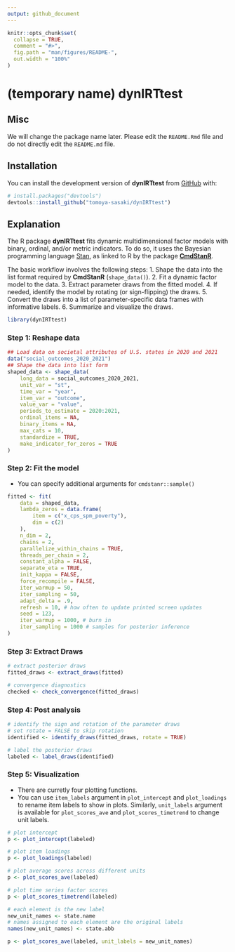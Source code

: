 ```yaml
---
output: github_document
---
```


<!-- README.md is generated from README.Rmd. Please edit that file -->

```r
knitr::opts_chunk$set(
  collapse = TRUE,
  comment = "#>",
  fig.path = "man/figures/README-",
  out.width = "100%"
)
```

# (temporary name) dynIRTtest

<!-- badges: start -->
<!-- badges: end -->

## Misc

We will change the package name later. 
Please edit the `README.Rmd` file and do not directly edit the `README.md` file.

## Installation

You can install the development version of **dynIRTtest** from [GitHub](https://github.com/) with:

``` r
# install.packages("devtools")
devtools::install_github("tomoya-sasaki/dynIRTtest")
```

## Explanation

The R package **dynIRTtest** fits dynamic multidimensional factor models with
binary, ordinal, and/or metric indicators. To do so, it uses the Bayesian
programming language [Stan](https://mc-stan.org), as linked to R by the package
[**CmdStanR**](https://mc-stan.org/cmdstanr/).

The basic workflow involves the following steps:
  1. Shape the data into the list format required by **CmdStanR**
     (`shape_data()`).
  2. Fit a dynamic factor model to the data.
  3. Extract parameter draws from the fitted model.
  4. If needed, identify the model by rotating (or sign-flipping) the draws.
  5. Convert the draws into a list of parameter-specific data frames with
     informative labels.
  6. Summarize and visualize the draws.

```r
library(dynIRTtest)
```

### Step 1: Reshape data

```r
## Load data on societal attributes of U.S. states in 2020 and 2021
data("social_outcomes_2020_2021")
## Shape the data into list form
shaped_data <- shape_data(
    long_data = social_outcomes_2020_2021,
    unit_var = "st",
    time_var = "year",
    item_var = "outcome",
    value_var = "value",
    periods_to_estimate = 2020:2021,
    ordinal_items = NA,
    binary_items = NA,
    max_cats = 10,
    standardize = TRUE,
    make_indicator_for_zeros = TRUE
)
```

### Step 2: Fit the model

* You can specify additional arguments for `cmdstanr::sample()`

```r
fitted <- fit(
    data = shaped_data,
    lambda_zeros = data.frame(
        item = c("x_cps_spm_poverty"),
        dim = c(2)
    ),
    n_dim = 2,
    chains = 2,
    parallelize_within_chains = TRUE,
    threads_per_chain = 2,
    constant_alpha = FALSE,
    separate_eta = TRUE,
    init_kappa = FALSE,
    force_recompile = FALSE,
    iter_warmup = 50,
    iter_sampling = 50,
    adapt_delta = .9,
    refresh = 10, # how often to update printed screen updates
    seed = 123,
    iter_warmup = 1000, # burn in
    iter_sampling = 1000 # samples for posterior inference
)
```

### Step 3: Extract Draws

```r
# extract posterior draws
fitted_draws <- extract_draws(fitted)

# convergence diagnostics
checked <- check_convergence(fitted_draws)
```

### Step 4: Post analysis

```r
# identify the sign and rotation of the parameter draws
# set rotate = FALSE to skip rotation
identified <- identify_draws(fitted_draws, rotate = TRUE)

# label the posterior draws
labeled <- label_draws(identified)

```

### Step 5: Visualization

* There are curretly four plotting functions.
* You can use `item_labels` argument in `plot_intercept` and `plot_loadings` to rename item labels to show in plots. Similarly, `unit_labels` argument is available for `plot_scores_ave` and `plot_scores_timetrend` to change unit labels.


```r
# plot intercept
p <- plot_intercept(labeled)

# plot item loadings
p <- plot_loadings(labeled)

# plot average scores across different units
p <- plot_scores_ave(labeled)

# plot time series factor scores
p <- plot_scores_timetrend(labeled)

# each element is the new label
new_unit_names <- state.name
# names assigned to each element are the original labels
names(new_unit_names) <- state.abb

p <- plot_scores_ave(labeled, unit_labels = new_unit_names)


```

